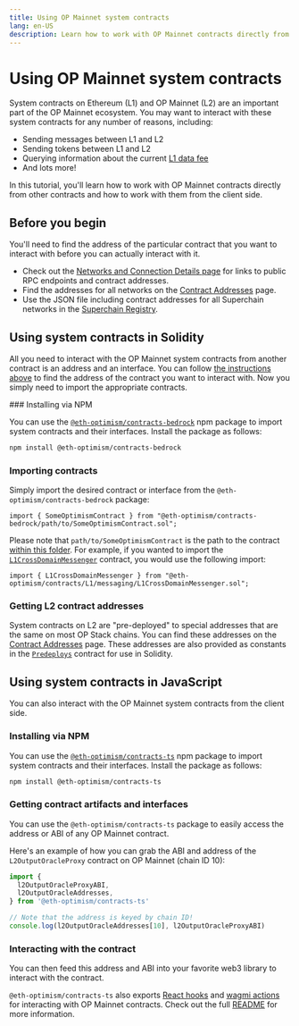 ```yaml
---
title: Using OP Mainnet system contracts
lang: en-US
description: Learn how to work with OP Mainnet contracts directly from other contracts and how to work with contracts from the client side.
---
```



# Using OP Mainnet system contracts

System contracts on Ethereum (L1) and OP Mainnet (L2) are an important part of the OP Mainnet ecosystem.
You may want to interact with these system contracts for any number of reasons, including:

*   Sending messages between L1 and L2
*   Sending tokens between L1 and L2
*   Querying information about the current [L1 data fee](/stack/transactions/fees#the-l1-data-fee)
*   And lots more!

In this tutorial, you'll learn how to work with OP Mainnet contracts directly from other contracts and how to work with them from the client side.

## Before you begin

You'll need to find the address of the particular contract that you want to interact with before you can actually interact with it.

*   Check out the [Networks and Connection Details page](/chain/networks) for links to public RPC endpoints and contract addresses.
*   Find the addresses for all networks on the [Contract Addresses](/chain/addresses) page.
*   Use the JSON file including contract addresses for all Superchain networks in the [Superchain Registry](https://github.com/ethereum-optimism/superchain-registry/blob/main/superchain/extra/addresses/addresses.json).

## Using system contracts in Solidity

All you need to interact with the OP Mainnet system contracts from another contract is an address and an interface.
You can follow [the instructions above](#finding-contract-addresses) to find the address of the contract you want to interact with.
Now you simply need to import the appropriate contracts.

<Steps>
### Installing via NPM

You can use the [`@eth-optimism/contracts-bedrock`](https://www.npmjs.com/package/@eth-optimism/contracts-bedrock?activeTab=readme) npm package to import system contracts and their interfaces.
Install the package as follows:

```bash
npm install @eth-optimism/contracts-bedrock
```

### Importing contracts

Simply import the desired contract or interface from the `@eth-optimism/contracts-bedrock` package:

```solidity
import { SomeOptimismContract } from "@eth-optimism/contracts-bedrock/path/to/SomeOptimismContract.sol";
```

Please note that `path/to/SomeOptimismContract` is the path to the contract [within this folder](https://github.com/ethereum-optimism/optimism/blob/v1.1.4/packages/contracts-bedrock/src).
For example, if you wanted to import the [`L1CrossDomainMessenger`](https://github.com/ethereum-optimism/optimism/blob/v1.1.4/packages/contracts-bedrock/src/L1/L1CrossDomainMessenger.sol) contract, you would use the following import:

```solidity
import { L1CrossDomainMessenger } from "@eth-optimism/contracts/L1/messaging/L1CrossDomainMessenger.sol";
```

### Getting L2 contract addresses

System contracts on L2 are "pre-deployed" to special addresses that are the same on most OP Stack chains.
You can find these addresses on the [Contract Addresses](/chain/addresses) page.
These addresses are also provided as constants in the [`Predeploys`](https://github.com/ethereum-optimism/optimism/blob/v1.1.4/packages/contracts-bedrock/src/libraries/Predeploys.sol) contract for use in Solidity.
</Steps>

## Using system contracts in JavaScript

You can also interact with the OP Mainnet system contracts from the client side.
<Steps>
### Installing via NPM

You can use the [`@eth-optimism/contracts-ts`](https://www.npmjs.com/package/@eth-optimism/contracts-ts?activeTab=readme) npm package to import system contracts and their interfaces.
Install the package as follows:

```bash
npm install @eth-optimism/contracts-ts
```

### Getting contract artifacts and interfaces

You can use the `@eth-optimism/contracts-ts` package to easily access the address or ABI of any OP Mainnet contract.

Here's an example of how you can grab the ABI and address of the `L2OutputOracleProxy` contract on OP Mainnet (chain ID 10):

```ts
import {
  l2OutputOracleProxyABI,
  l2OutputOracleAddresses,
} from '@eth-optimism/contracts-ts'

// Note that the address is keyed by chain ID!
console.log(l2OutputOracleAddresses[10], l2OutputOracleProxyABI)
```
### Interacting with the contract
You can then feed this address and ABI into your favorite web3 library to interact with the contract.

`@eth-optimism/contracts-ts` also exports [React hooks](https://wagmi.sh/cli/api/plugins/react) and [wagmi actions](https://wagmi.sh/react/api/actions) for interacting with OP Mainnet contracts.
Check out the full [README](https://github.com/ethereum-optimism/optimism/tree/v1.1.4/packages/contracts-ts#readme) for more information.
</Steps>
